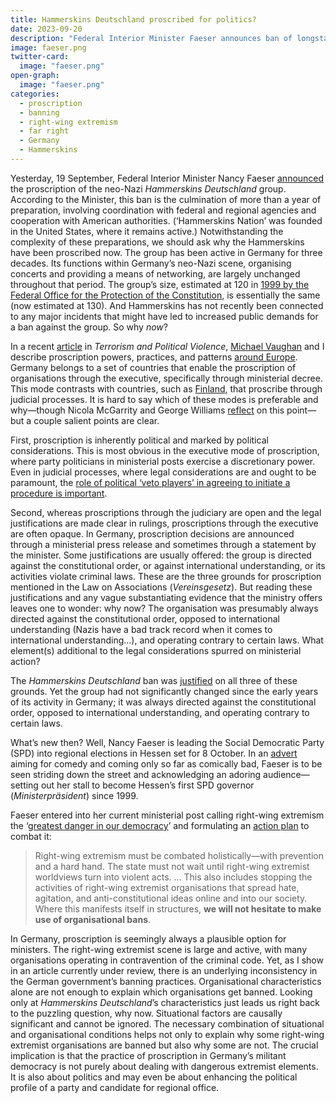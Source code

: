 ```yaml
---
title: Hammerskins Deutschland proscribed for politics?
date: 2023-09-20
description: "Federal Interior Minister Faeser announces ban of longstanding right-wing extremist hub, but political motivations are likely at least as important as the objective of 'breaking up right-wing extremist structures.'"
image: faeser.png
twitter-card:
  image: "faeser.png"
open-graph:
  image: "faeser.png"
categories:
  - proscription
  - banning
  - right-wing extremism
  - far right
  - Germany
  - Hammerskins
---
```


Yesterday, 19 September, Federal Interior Minister Nancy Faeser [announced](https://www.bmi.bund.de/SharedDocs/pressemitteilungen/DE/2023/09/verbot-hammerskins.html) the proscription of the neo-Nazi *Hammerskins Deutschland* group. According to the Minister, this ban is the culmination of more than a year of preparation, involving coordination with federal and regional agencies and cooperation with American authorities. ('Hammerskins Nation' was founded in the United States, where it remains active.) Notwithstanding the complexity of these preparations, we should ask why the Hammerskins have been proscribed now. The group has been active in Germany for three decades. Its functions within Germany's neo-Nazi scene, organising concerts and providing a means of networking, are largely unchanged throughout that period. The group's size, estimated at 120 in [1999 by the Federal Office for the Protection of the Constitution](https://verfassungsschutzberichte.de/pdfs/vsbericht-1999.pdf), is essentially the same (now estimated at 130). And Hammerskins has not recently been connected to any major incidents that might have led to increased public demands for a ban against the group. So why *now*?

In a recent [article](https://doi.org/10.1080/09546553.2023.2240446) in *Terrorism and Political Violence*, [Michael Vaughan](https://www.lse.ac.uk/International-Inequalities/People/Michael-Vaughan/Michael-Vaughan) and I describe proscription powers, practices, and patterns [around Europe](https://michaelzeller.de/data/index_data.html#proscribed-right-wing-extremist-organisations-preos). Germany belongs to a set of countries that enable the proscription of organisations through the executive, specifically through ministerial decree. This mode contrasts with countries, such as [Finland](https://journals.sfu.ca/jd/index.php/jd/article/view/533), that proscribe through judicial processes. It is hard to say which of these modes is preferable and why---though Nicola McGarrity and George Williams [reflect](https://doi.org/10.1080/09546553.2018.1432200) on this point---but a couple salient points are clear. 

First, proscription is inherently political and marked by political considerations. This is most obvious in the executive mode of proscription, where party politicians in ministerial posts exercise a discretionary power. Even in judicial processes, where legal considerations are and ought to be paramount, the [role of political 'veto players' in agreeing to initiate a procedure is important](https://doi.org/10.1080/13510347.2021.2012160). 

Second, whereas proscriptions through the judiciary are open and the legal justifications are made clear in rulings, proscriptions through the executive are often opaque. In Germany, proscription decisions are announced through a ministerial press release and sometimes through a statement by the minister. Some justifications are usually offered: the group is directed against the constitutional order, or against international understanding, or its activities violate criminal laws. These are the three grounds for proscription mentioned in the Law on Associations (*Vereinsgesetz*). But reading these justifications and any vague substantiating evidence that the ministry offers leaves one to wonder: why now? The organisation was presumably always directed against the constitutional order, opposed to international understanding (Nazis have a bad track record when it comes to international understanding...), and operating contrary to certain laws. What element(s) additional to the legal considerations spurred on ministerial action?
<!-- https://www.bundesregierung.de/breg-de/service/bulletin/verbot-der-rechtsextremistischen-vereinigung-deutsche-alternative--791634 -->

The *Hammerskins Deutschland* ban was [justified](https://www.bmi.bund.de/SharedDocs/pressemitteilungen/DE/2023/09/verbot-hammerskins.html) on all three of these grounds. Yet the group had not significantly changed since the early years of its activity in Germany; it was always directed against the constitutional order, opposed to international understanding, and operating contrary to certain laws.

What's new then? Well, Nancy Faeser is leading the Social Democratic Party (SPD) into regional elections in Hessen set for 8 October. In an [advert](https://www.youtube.com/watch?v=IdfehSB4PHY) aiming for comedy and coming only so far as comically bad, Faeser is to be seen striding down the street and acknowledging an adoring audience---setting out her stall to become Hessen's first SPD governor (*Ministerpräsident*) since 1999. 

Faeser entered into her current ministerial post calling right-wing extremism the '[greatest danger in our democracy](https://www.zeit.de/politik/deutschland/2022-01/nancy-faeser-rechtsextremismus-demokratie)' and formulating an [action plan](https://www.bmi.bund.de/SharedDocs/downloads/DE/veroeffentlichungen/2022/aktionsplan-rechtsextremismus.pdf;jsessionid=6F6C006A072C8CEF8EDD13ABF75C6D2C.1_cid360?__blob=publicationFile&v=3) to combat it: 

> Right-wing extremism must be combated holistically---with prevention and a hard hand. The state must not wait until right-wing extremist worldviews turn into violent acts. ... This also includes stopping the activities of right-wing extremist organisations that spread hate, agitation, and anti-constitutional ideas online and into our society. Where this manifests itself in structures, **we will not hesitate to make use of organisational bans**.

In Germany, proscription is seemingly always a plausible option for ministers. The right-wing extremist scene is large and active, with many organisations operating in contravention of the criminal code. Yet, as I show in an article currently under review, there is an underlying inconsistency in the German government’s banning practices. Organisational characteristics alone are not enough to explain which organisations get banned. Looking only at *Hammerskins Deutschland*'s characteristics just leads us right back to the puzzling question, why now. Situational factors are causally significant and cannot be ignored. The necessary combination of situational and organisational conditions helps not only to explain why some right-wing extremist organisations are banned but also why some are not. The crucial implication is that the practice of  proscription in Germany’s militant democracy is not purely about dealing with dangerous extremist elements. It is also about politics and may even be about enhancing the political profile of a party and candidate for regional office.





